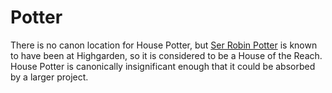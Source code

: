 
# Potter

<ProjectDetails
  floatRight
  region="Reach"
  house="House Potter"
  type="Keep"
  status="Not Started"
  warp="/warp potter"
  projectLead=""
  dateStarted="Invalid Date"
  dateCompleted="Invalid Date"
/>

There is no canon location for House Potter, but [Ser Robin Potter](https://awoiaf.westeros.org/index.php/Robin_Potter) is known to have been at Highgarden, so it is considered to be a House of the Reach.  
House Potter is canonically insignificant enough that it could be absorbed by a larger project.